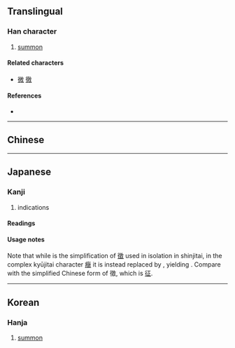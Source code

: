 {{also|征|徵|微}}
{{character info/new}}
==Translingual==
{{Han simplified forms|徵|徴|征}}

===Han character===
{{Han char|rn=60|rad=彳|as=11|sn=14|four=|canj=HOUGK,XHOUG|ids=⿲彳⿱山王攵}}

# [[summon]]

====Related characters====
* [[微]] [[徹]] <!-- Other 彳 + X + 攵 -->

====References====
* {{Han ref|kx=0370.401|dkj=10238|dj=0697.250|hdz=20840.070|uh=5FB4|ud=24500}}

----

==Chinese==
{{zh-see|徵|v}}

----

==Japanese==
{{ja-kanji forms|徴|徵}}

===Kanji===
{{ja-kanji|grade=c|rs=彳11|kyu=徵}}

# indications

====Readings====
{{ja-readings
|goon=ちょう, ち
|kanon=ちょう, ち
|kun=しる-し, しる-す, はた-る, めす
}}

====Usage notes====
Note that while {{ja-l|微}} is the simplification of [[徵]] used in isolation in shinjitai, in the complex kyūjitai character [[癥]] it is instead replaced by {{ja-l|正}}, yielding {{ja-l|症}}. Compare with the simplified Chinese form of 徵, which is [[征]].

----

==Korean==

===Hanja===
{{ko-hanja|hangeul=[[징]], [[치]]|eumhun=|rv=jing, chi|mr=ching, ch'i|y=cing, chi}}

# [[summon]]